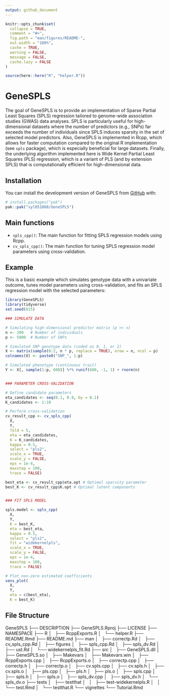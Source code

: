 ```yaml
---
output: github_document
---
```


<!-- README.md is generated from README.Rmd. Please edit that file -->

```r
knitr::opts_chunk$set(
  collapse = TRUE,
  comment = "#>",
  fig.path = "man/figures/README-",
  out.width = "100%",
  cache = TRUE,
  warning = FALSE,
  message = FALSE,
  cache.lazy = FALSE
)

source(here::here("R", "helper.R"))
```

# GeneSPLS

<!-- badges: start -->
<!-- badges: end -->

The goal of GeneSPLS is to provide an implementation of Sparse Partial Least Squares (SPLS) regression tailored to genome-wide association studies (GWAS) data analyses. SPLS is particularly useful for high-dimensional datasets where the number of predictors (e.g., SNPs) far exceeds the number of individuals since SPLS induces sparsity in the set of selected model predictors. Also, GeneSPLS is implemented in Rcpp, which allows for faster computation compared to the original R implementation (see `spls` package), which is especially beneficial for large datasets. Finally, the underlying algorithm implemented here is Wide Kernel Partial Least Squares (PLS) regression, which is a variant of PLS (and by extension SPLS) that is computationally efficient for high-dimensional data.

## Installation

You can install the development version of GeneSPLS from [GitHub](https://github.com/) with:

``` r
# install.packages("pak")
pak::pak("syl051088/GeneSPLS")
```
## Main functions

- `spls_cpp()`: The main function for fitting SPLS regression models using Rcpp.
- `cv_spls_cpp()`: The main function for tuning SPLS regression model parameters using cross-validation.

## Example

This is a basic example which simulates genotype data with a univariate outcome, tunes model parameters using cross-validation, and fits an SPLS regression model with the selected parameters:

```r
library(GeneSPLS)
library(tidyverse)
set.seed(815)

### SIMULATE DATA

# Simulating high-dimensional predictor matrix (p >> n)
n <- 200   # Number of individuals
p <- 5000  # Number of SNPs

# Simulated SNP genotype data (coded as 0, 1, or 2)
X <- matrix(sample(0:2, n * p, replace = TRUE), nrow = n, ncol = p)
colnames(X) <- paste0("SNP_", 1:p)

# Simulated phenotype (continuous trait)
Y <- X[, sample(1:p, 600)] %*% runif(600, -1, 1) + rnorm(n)


### PARAMETER CROSS-VALIDATION

# Define candidate parameters
eta_candidates <- seq(0.1, 0.9, by = 0.1)
K_candidates <- 1:10

# Perform cross-validation
cv_result_cpp <- cv_spls_cpp(
  X,
  Y,
  fold = 5,
  eta = eta_candidates,
  K = K_candidates,
  kappa = 0.5,
  select = "pls2",
  scale_x = TRUE,
  scale_y = FALSE,
  eps = 1e-4,
  maxstep = 100,
  trace = FALSE)

best_eta <- cv_result_cpp$eta.opt # Optimal sparsity parameter
best_K <- cv_result_cpp$K.opt # Optimal latent components


### FIT SPLS MODEL

spls.model <- spls_cpp(
  X,
  Y,
  K = best_K,
  eta = best_eta,
  kappa = 0.5,
  select = "pls2",
  fit = "widekernelpls",
  scale_x = TRUE,
  scale_y = FALSE,
  eps = 1e-4,
  maxstep = 100,
  trace = FALSE)

# Plot non-zero estimated coefficients
sens_plot(
  X,
  Y,
  eta = c(best_eta),
  K = best_K)
```


## File Structure

GeneSPLS
├── DESCRIPTION
├── GeneSPLS.Rproj
├── LICENSE
├── NAMESPACE
├── R
│   ├── RcppExports.R
│   └── helper.R
├── README.Rmd
├── README.md
├── man
│   ├── correctp.Rd
│   ├── cv_spls_cpp.Rd
│   ├── figures
│   ├── spls_cpp.Rd
│   ├── spls_dv.Rd
│   ├── ust.Rd
│   └── widekernelpls_fit.Rd
├── src
│   ├── GeneSPLS.dll
│   ├── GeneSPLS.so
│   ├── Makevars
│   ├── Makevars.win
│   ├── RcppExports.cpp
│   ├── RcppExports.o
│   ├── correctp.cpp
│   ├── correctp.h
│   ├── correctp.o
│   ├── cv.spls.cpp
│   ├── cv.spls.h
│   ├── cv.spls.o
│   ├── pls.cpp
│   ├── pls.h
│   ├── pls.o
│   ├── spls.cpp
│   ├── spls.h
│   ├── spls.o
│   ├── spls_dv.cpp
│   ├── spls_dv.h
│   └── spls_dv.o
├── tests
│   ├── testthat
│   │   ├── test-widekernelpls.R
│   │   └── test.Rmd
│   └── testthat.R
└── vignettes
    └── Tutorial.Rmd
